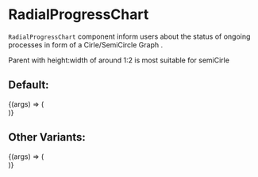 
<Meta
  title="Lab/RadialGraphs/RadialProgressChart"
  component={RadialProgressChart}
/>

# RadialProgressChart

`RadialProgressChart` component inform users about the
status of ongoing processes in form of a Cirle/SemiCircle
Graph .

Parent with height:width of around 1:2 is most suitable for semiCirle

## Default:

<Canvas>
  <Story
    name="Circle"
    args={{
      radialData: testRadialProgressChartData,
      heading: "",
      iconSize: "1.5rem",
      iconTop: "4rem",
      unit: "%",
    }}
  >
    {(args) => (
      <div style={{ width: "16rem", height: "16rem" }}>
        <RadialProgressChart {...args} />
      </div>
    )}
  </Story>
</Canvas>

## Other Variants:

<Canvas>
  <Story
    name="SemiCircle"
    args={{
      radialData: testRadialProgressChartData,
      semiCircle: true,
      heading: " hey yuo",
      iconSize: "1rem",
      iconTop: "3rem",
      unit: "%",
    }}
  >
    {(args) => (
      <div style={{ width: "15rem", height: "20rem" }}>
        <RadialProgressChart {...args} />
      </div>
    )}
  </Story>
</Canvas>

<ArgsTable of={RadialProgressChart} />
